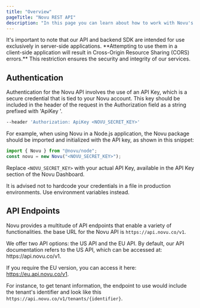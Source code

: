 ```yaml
---
title: "Overview"
pageTitle: "Novu REST API"
description: "In this page you can learn about how to work with Novu's API"
---
```



<Callout>
  It's important to note that our API and backend SDK are intended for use
  exclusively in server-side applications. **Attempting to use them in a
  client-side application will result in Cross-Origin Resource Sharing (CORS)
  errors.** This restriction ensures the security and integrity of our services.
</Callout>

## Authentication

Authentication for the Novu API involves the use of an API Key, which is a secure credential that is tied to your Novu account. This key should be included in the header of the request in the Authorization field as a string prefixed with 'ApiKey '.

```bash
--header 'Authorization: ApiKey <NOVU_SECRET_KEY>'
```

For example, when using Novu in a Node.js application, the Novu package should be imported and initialized with the API key, as shown in this snippet:

```javascript
import { Novu } from "@novu/node";
const novu = new Novu("<NOVU_SECRET_KEY>");
```

Replace `<NOVU_SECRET_KEY>` with your actual API Key, available in the API Key section of the Novu Dashboard.

<Callout type="warning">
  It is advised not to hardcode your credentials in a file in production
  environments. Use environment variables instead.
</Callout>

## API Endpoints

Novu provides a multitude of API endpoints that enable a variety of functionalities.
the base URL for the Novu API is `https://api.novu.co/v1`.

<Callout> 
We offer two API options: the US API and the EU API. By default, our API documentation refers to the US API, which can be accessed at: https://api.novu.co/v1.

If you require the EU version, you can access it here: https://eu.api.novu.co/v1.
</Callout>

For instance, to get tenant information, the endpoint to use would include the tenant's identifier and look like this `https://api.novu.co/v1/tenants/{identifier}`.

